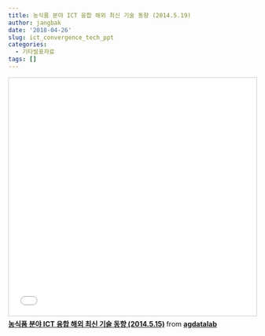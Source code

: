 ```yaml
---
title: 농식품 분야 ICT 융합 해외 최신 기술 동향 (2014.5.19)
author: jangbak
date: '2018-04-26'
slug: ict_convergence_tech_ppt
categories:
  - 기타발표자료
tags: []
---
```


<iframe src="//www.slideshare.net/slideshow/embed_code/key/ndImAIBGKYVaJP" width="595" height="485" frameborder="0" marginwidth="0" marginheight="0" scrolling="no" style="border:1px solid #CCC; border-width:1px; margin-bottom:5px; max-width: 100%;" allowfullscreen> </iframe> <div style="margin-bottom:5px"> <strong> <a href="//www.slideshare.net/agdatalab/ict-2014515" title="농식품 분야 ICT 융합 해외 최신 기술 동향 (2014.5.15)" target="_blank">농식품 분야 ICT 융합 해외 최신 기술 동향 (2014.5.15)</a> </strong> from <strong><a href="https://www.slideshare.net/agdatalab" target="_blank">agdatalab</a></strong> </div>